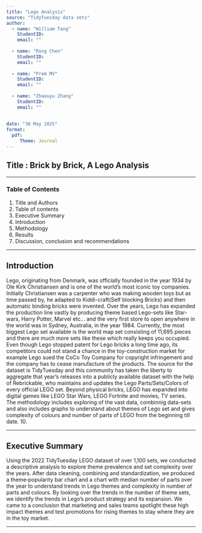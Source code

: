 ```yaml
---
title: "Lego Analysis"  
source: "TidyTuesday data sets"
author:
  - name: "William Tang"                   
    StudentID:
    email: ""       
    
  - name: "Rong Chen"                     
    StudentID:
    email: ""
  
  - name: "Prem MV"                     
    StudentID:
    email: ""    
  
  - name: "Zhaouyu Zhang"                     
    StudentID:
    email: "" 
    
    
date: "30 May 2025"                       
format:
  pdf:
     Theme: Journal
---
```


## Title : Brick by Brick, A Lego Analysis

------------------------------------------------------------------------

### Table of Contents

1.  Title and Authors
2.  Table of contents
3.  Executive Summary
4.  Introduction
5.  Methodology
6.  Results
7.  Discussion, conclusion and recommendations

------------------------------------------------------------------------

## Introduction

Lego, originating from Denmark, was officially founded in the year 1934 by Ole Kirk Christiansen and is one of the world’s most iconic toy companies. Initially Christiansen was a carpenter who was making wooden toys but as time passed by, he adapted to Kiddi-craft(Self blocking Bricks) and then automatic binding bricks were invented. Over the years, Lego has expanded the production line vastly by producing theme based Lego-sets like Star-wars, Harry Potter, Marvel etc... and the very first store to open anywhere in the world was in Sydney, Australia, in the year 1984. Currently, the most biggest Lego set available is the world map set consisting of 11,695 pieces and there are much more sets like these which really keeps you occupied. Even though Lego stopped patent for Lego bricks a long time ago, its competitors could not stand a chance in the toy-construction market for example Lego sued the CoCo Toy Company for copyright infringement and the company has to cease manufacture of the products. The source for the dataset is TidyTuesday and this community has taken the liberty to aggregate that year’s releases into a publicly available dataset with the help of Rebrickable, who maintains and updates the Lego Parts/Sets/Colors of every official LEGO set. Beyond physical bricks, LEGO has expanded into digital games like LEGO Star Wars, LEGO Fortnite and movies, TV series. The methodology includes exploring of the vast data, combinnig data-sets and also includes graphs to understand about themes of Lego set and gives complexity of colours and number of parts of LEGO from the beginning till date.
10. 

---

## Executive Summary

Using the 2022 TidyTuesday LEGO dataset of over 1,100 sets, we conducted a descriptive analysis to explore theme prevalence and set complexity over the years. 
After data cleaning, combining and standardization, we produced a theme‐popularity bar chart and a chart with median number of parts over the year to understand trends in Lego themes and complexity in number of parts and colours. 
By looking over the trends in the number of theme sets, we identify the trends in Lego's product strategy and its expansion. 
We came to a conclusion that marketing and sales teams spotlight these high impact themes and test promotions for rising themes to stay where they are in the toy market.

------------------------------------------------------------------------

